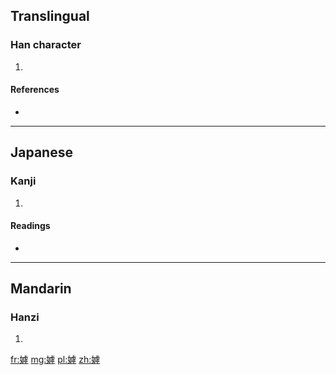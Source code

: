 ==Translingual==

===Han character===
{{Han char|rn=38|rad=女|as=11|sn=14|four=4144<sub>9</sub>|canj=女卜心木 (VYPD)}}

# {{defn|Han|sort=女11}}

====References====
* {{Han ref|kx=0270.220|dkj=06679|dj=0538.250|hdz=21076.120|uh=5AED|ud=23277|bh=E171|bd=57713}}

----

==Japanese==

===Kanji===
{{ja-kanji|grade=|rs=女11}}

# {{defn|Japanese|sort=女11}}

====Readings====
* {{ja-readings|on=[[こ]] (ko), [[ご]] (go)|kun=[[おとめ]] (otome), [[みめよいさま]] (mimeyoisama), [[ねたむ]] (netamu)}}

----

==Mandarin==

===Hanzi===
{{cmn-hanzi|pin=[[hù]] ([[hu4]])|wg=hu<sup>4</sup>}}

# {{defn|Mandarin|sort=女11}}

[[fr:嫭]]
[[mg:嫭]]
[[pl:嫭]]
[[zh:嫭]]